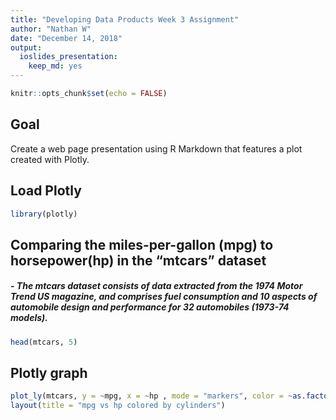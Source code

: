 ```yaml
---
title: "Developing Data Products Week 3 Assignment"
author: "Nathan W"
date: "December 14, 2018"
output: 
  ioslides_presentation: 
    keep_md: yes
---
```


```r
knitr::opts_chunk$set(echo = FALSE)
```

## Goal

Create a web page presentation using R Markdown that features a plot created with Plotly.


## Load Plotly

```r
library(plotly)
```

## Comparing the miles-per-gallon (mpg) to horsepower(hp) in the "mtcars" dataset

##### - The mtcars dataset consists of data extracted from the 1974 Motor Trend US magazine, and comprises fuel consumption and 10 aspects of automobile design and performance for 32 automobiles (1973-74 models).

```r
head(mtcars, 5)

```

## Plotly graph

```r

plot_ly(mtcars, y = ~mpg, x = ~hp , mode = "markers", color = ~as.factor(cyl)) %>%
layout(title = "mpg vs hp colored by cylinders")



```

